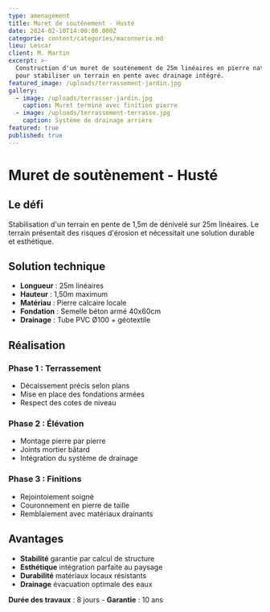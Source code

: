 ```yaml
---
type: amenagement
title: Muret de soutènement - Husté
date: 2024-02-10T14:00:00.000Z
categorie: content/categories/maconnerie.md
lieu: Lescar
client: M. Martin
excerpt: >-
  Construction d'un muret de soutènement de 25m linéaires en pierre naturelle
  pour stabiliser un terrain en pente avec drainage intégré.
featured_image: /uploads/terrassement-jardin.jpg
gallery:
  - image: /uploads/terrasser-jardin.jpg
    caption: Muret terminé avec finition pierre
  - image: /uploads/terrassement-terrasse.jpg
    caption: Système de drainage arrière
featured: true
published: true
---
```


# Muret de soutènement - Husté

## Le défi

Stabilisation d'un terrain en pente de 1,5m de dénivelé sur 25m linéaires. Le terrain présentait des risques d'érosion et nécessitait une solution durable et esthétique.

## Solution technique

* **Longueur** : 25m linéaires
* **Hauteur** : 1,50m maximum
* **Matériau** : Pierre calcaire locale
* **Fondation** : Semelle béton armé 40x60cm
* **Drainage** : Tube PVC Ø100 + géotextile

## Réalisation

### Phase 1 : Terrassement

* Décaissement précis selon plans
* Mise en place des fondations armées
* Respect des cotes de niveau

### Phase 2 : Élévation

* Montage pierre par pierre
* Joints mortier bâtard
* Intégration du système de drainage

### Phase 3 : Finitions

* Rejointoiement soigné
* Couronnement en pierre de taille
* Remblaiement avec matériaux drainants

## Avantages

* **Stabilité** garantie par calcul de structure
* **Esthétique** intégration parfaite au paysage
* **Durabilité** matériaux locaux résistants
* **Drainage** évacuation optimale des eaux

**Durée des travaux** : 8 jours - **Garantie** : 10 ans
